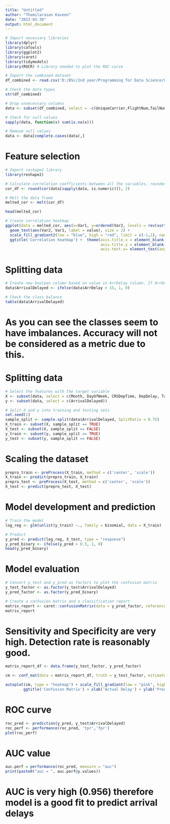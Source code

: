 ---
title: "Untitled"
author: "Thamilarasan Kaveen"
date: "2023-03-30"
output: html_document
---

```{r}
# Import necessary libraries
library(dplyr)
library(caTools)
library(ggplot2)
library(caret)
library(tidymodels)
library(ROCR) # Library needed to plot the ROC curve

# Import the combined dataset
df_combined <- read.csv('D:/BSc/2nd year/Programming for Data Science/Coursework - R/combined_data.csv')

# Check the data types
str(df_combined)

# Drop unnecessary columns
data <- subset(df_combined, select = -c(UniqueCarrier,FlightNum,TailNum,Origin,Dest,Cancelled,CancellationCode,Diverted))

# Check for null values
sapply(data, function(x) sum(is.na(x)))

# Remove null values
data <- data[complete.cases(data),]
```

# Feature selection
```{r echo=TRUE}
# Import reshape2 library
library(reshape2)

# Calculate correlation coefficients between all the variables, rounded to 2 decimal places
cor_df <- round(cor(data[sapply(data, is.numeric)]), 2)

# Melt the data frame
melted_cor <- melt(cor_df)

head(melted_cor)

# Create correlation heatmap
ggplot(data = melted_cor, aes(x=Var1, y=ordered(Var2, levels = rev(sort(unique(Var2)))), fill=value)) + geom_tile() +
  geom_text(aes(Var2, Var1, label = value), size = 2) +
  scale_fill_gradient2(low = "blue", high = "red", limit = c(-1,1), name="Correlation") + 
  ggtitle('Correlation heatmap') +  theme(axis.title.x = element_blank(),
                                          axis.title.y = element_blank(),
                                          axis.text.x= element_text(angle = 90))

```

# Splitting data
```{r echo=TRUE}
# Create new boolean column based on value in ArrDelay column. If ArrDelay > 15, 1 is assigned, else 0 is assigned
data$ArrivalDelayed <- ifelse(data$ArrDelay > 15, 1, 0)

# Check the class balance
table(data$ArrivalDelayed)
```
# As you can see the classes seem to have imbalances. Accuracy will not be considered as a metric due to this.

# Splitting data
```{r}
# Select the features with the target variable
X <- subset(data, select = c(Month, DayOfWeek, CRSDepTime, DepDelay, TaxiOut))
y <- subset(data, select = c(ArrivalDelayed))

# Split X and y into training and testing sets
set.seed(2)
sample_split <- sample.split(data$ArrivalDelayed, SplitRatio = 0.75)
X_train <- subset(X, sample_split == TRUE)
X_test <- subset(X, sample_split == FALSE)
y_train <- subset(y, sample_split == TRUE)
y_test <- subset(y, sample_split == FALSE)
```

# Scaling the dataset
```{r}
prepro_train <- preProcess(X_train, method = c('center', 'scale'))
X_train <- predict(prepro_train, X_train)
prepro_test <- preProcess(X_test, method = c('center', 'scale'))
X_test <- predict(prepro_test, X_test)
```

# Model development and prediction
```{r echo=TRUE}
# Train the model
log_reg <- glm(unlist(y_train) ~., family = binomial, data = X_train)

# Predict
y_pred <- predict(log_reg, X_test, type = "response")
y_pred_binary <- ifelse(y_pred > 0.5, 1, 0)
head(y_pred_binary)
```

# Model evaluation
```{r echo=TRUE}
# Convert y_test and y_pred as factors to plot the confusion matrix
y_test_factor <- as.factor(y_test$ArrivalDelayed)
y_pred_factor <- as.factor(y_pred_binary)

# Create a confusion matrix and a classification report
matrix_report <- caret::confusionMatrix(data = y_pred_factor, reference = y_test_factor)
matrix_report
```
# Sensitivity and Specificity are very high. Detection rate is reasonably good.
 
```{r echo=TRUE}
matrix_report_df <- data.frame(y_test_factor, y_pred_factor)

cm <- conf_mat(data = matrix_report_df, truth = y_test_factor, estimate = y_pred_factor)

autoplot(cm, type = "heatmap") + scale_fill_gradient(low = "pink", high = "cyan") +
        ggtitle('Confusion Matrix') + xlab('Actual Delay') + ylab('Predicted Delay')
```

# ROC curve
```{r echo=TRUE}
roc_pred <- prediction(y_pred, y_test$ArrivalDelayed)
roc_perf <- performance(roc_pred, 'tpr','fpr')
plot(roc_perf)
```

# AUC value
```{r echo=TRUE}
auc.perf = performance(roc_pred, measure = "auc")
print(paste0("auc = ", auc.perf@y.values))
```

# AUC is very high (0.956) therefore model is a good fit to predict arrival delays

